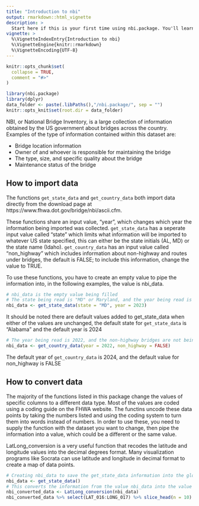 ```yaml
---
title: "Introduction to nbi"
output: rmarkdown::html_vignette
description: >
  Start here if this is your first time using nbi.package. You'll learn what nbi data is, how to import data to begin working on it, and example of how this package should be used.
vignette: >
  %\VignetteIndexEntry{Introduction to nbi}
  %\VignetteEngine{knitr::rmarkdown}
  %\VignetteEncoding{UTF-8}
---
```


```r
knitr::opts_chunk$set(
  collapse = TRUE,
  comment = "#>"
)
```

```r
library(nbi.package)
library(dplyr)
data_folder <- paste(.libPaths(),"/nbi.package/", sep = "")
knitr::opts_knit$set(root.dir = data_folder)
```

NBI, or National Bridge Inventory, is a large collection of information obtained by the US government about bridges across the country. 
Examples of the type of information contained within this dataset are:

* Bridge location information
* Owner of and whoever is responsible for maintaining the bridge
* The type, size, and specific quality about the bridge
* Maintenance status of the bridge

## How to import data

The functions `get_state_data` and `get_country_data` both import data directly from the download page at https://www.fhwa.dot.gov/bridge/nbi/ascii.cfm. 

These functions share an input value, "year", which changes which year the information being imported was collected. `get_state_data` has a seperate input value called "state" which limits what information will be imported to whatever US state specified, this can either be the state initials (AL, MD) or the state name (Idaho). `get_country_data` has an input value called "non_highway" which includes information about non-highway and routes under bridges, the default is FALSE; to include this information, change the value to TRUE.

To use these functions, you have to create an empty value to pipe the information into, in the following examples, the value is nbi_data. 

```r
# nbi_data is the empty value being filled
# The state being read is "MD" or Maryland, and the year being read is 2023
nbi_data <- get_state_data(state = "MD", year = 2023)
```

It should be noted there are default values added to get_state_data when either of the values are unchanged, the default state for `get_state_data` is "Alabama" and the default year is 2024

```r
# The year being read is 2022, and the non-highway bridges are not being included
nbi_data <- get_country_data(year = 2022, non_highway = FALSE)
```

The default year of `get_country_data` is 2024, and the default value for non_highway is FALSE

## How to convert data

The majority of the functions listed in this package change the values of specific columns to a different data type. Most of the values are coded using a coding guide on the FHWA website. The functins uncode these data points by taking the numbers listed and using the coding system to turn them into words instead of numbers. In order to use these, you need to supply the function with the dataset you want to change, then pipe the information into a value, which could be a different or the same value. 

LatLong_conversion is a very useful function that recodes the latitude and longitude values into the decimal degrees format. Many visualization programs like Socrata can use latitude and longitude in decimal format to create a map of data points.

```r
# Creating nbi_data to save the get_state_data information into the global environment
nbi_data <- get_state_data()
# This converts the information from the value nbi_data into the value nbi_converted_data
nbi_converted_data <- LatLong_conversion(nbi_data)
nbi_converted_data %>% select(LAT_016:LONG_017) %>% slice_head(n = 10)
```

